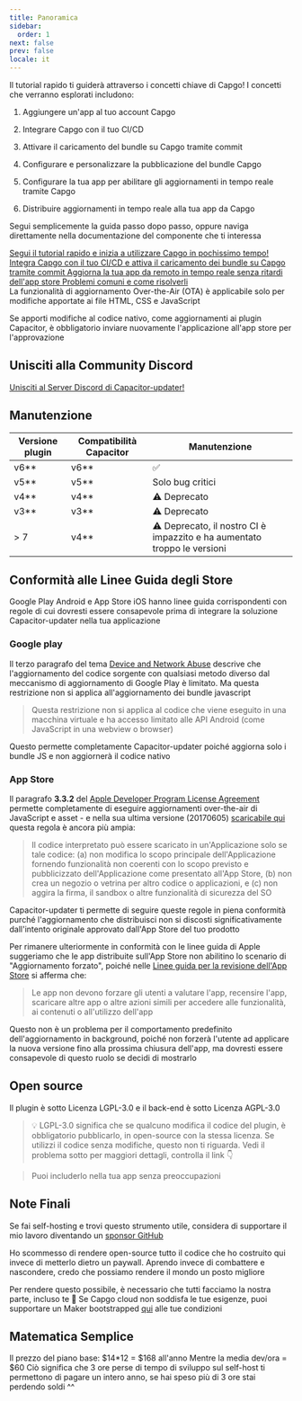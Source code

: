 ```yaml
---
title: Panoramica
sidebar:
  order: 1
next: false
prev: false
locale: it
---
```



Il tutorial rapido ti guiderà attraverso i concetti chiave di Capgo! I concetti che verranno esplorati includono:

<Steps>

1. Aggiungere un'app al tuo account Capgo

2. Integrare Capgo con il tuo CI/CD

3. Attivare il caricamento del bundle su Capgo tramite commit

4. Configurare e personalizzare la pubblicazione del bundle Capgo

5. Configurare la tua app per abilitare gli aggiornamenti in tempo reale tramite Capgo

6. Distribuire aggiornamenti in tempo reale alla tua app da Capgo

</Steps>

Segui semplicemente la guida passo dopo passo, oppure naviga direttamente nella documentazione del componente che ti interessa

<CardGrid stagger>
  <a href="/docs/getting-started/add-an-app/" ><Card title="Inizia il Tutorial" icon="rocket" >
    Segui il tutorial rapido e inizia a utilizzare Capgo in pochissimo tempo!
  </Card></a>
  <a href="/docs/getting-started/deploy/"><Card title="Facile da integrare" icon="pencil">
    Integra Capgo con il tuo CI/CD e attiva il caricamento dei bundle su Capgo tramite commit
  </Card></a>
  <a href="/docs/live-updates/"><Card title="Documentazione Aggiornamenti in Tempo Reale" icon="setting">
    Aggiorna la tua app da remoto in tempo reale senza ritardi dell'app store
  </Card></a>
  <a href="/docs/getting-started/troubleshooting"><Card title="Risoluzione Problemi" icon="open-book">
    Problemi comuni e come risolverli
  </Card></a>
</CardGrid>

<Aside type="tip">
La funzionalità di aggiornamento Over-the-Air (OTA) è applicabile solo per modifiche apportate ai file HTML, CSS e JavaScript

Se apporti modifiche al codice nativo, come aggiornamenti ai plugin Capacitor, è obbligatorio inviare nuovamente l'applicazione all'app store per l'approvazione
</Aside>

## Unisciti alla Community Discord

[Unisciti al Server Discord di Capacitor-updater!](https://discordcom/invite/VnYRvBfgA6)

## Manutenzione

| Versione plugin | Compatibilità Capacitor | Manutenzione     |
| --------------- | ----------------------- | ---------------- |
| v6\*\*        | v6\*\*                | ✅               |
| v5\*\*        | v5\*\*                | Solo bug critici |
| v4\*\*        | v4\*\*                | ⚠️ Deprecato    |
| v3\*\*        | v3\*\*                | ⚠️ Deprecato    |
| > 7            | v4\*\*                | ⚠️ Deprecato, il nostro CI è impazzito e ha aumentato troppo le versioni    |

## Conformità alle Linee Guida degli Store

Google Play Android e App Store iOS hanno linee guida corrispondenti con regole di cui dovresti essere consapevole prima di integrare la soluzione Capacitor-updater nella tua applicazione

### Google play

Il terzo paragrafo del tema [Device and Network Abuse](https://supportgooglecom/googleplay/android-developer/answer/9888379/?hl=en) descrive che l'aggiornamento del codice sorgente con qualsiasi metodo diverso dal meccanismo di aggiornamento di Google Play è limitato. Ma questa restrizione non si applica all'aggiornamento dei bundle javascript
> Questa restrizione non si applica al codice che viene eseguito in una macchina virtuale e ha accesso limitato alle API Android (come JavaScript in una webview o browser)

Questo permette completamente Capacitor-updater poiché aggiorna solo i bundle JS e non aggiornerà il codice nativo

### App Store

Il paragrafo **3.3.2** del [Apple Developer Program License Agreement](https://developerapplecom/programs/ios/information/) permette completamente di eseguire aggiornamenti over-the-air di JavaScript e asset - e nella sua ultima versione (20170605) [scaricabile qui](https://developerapplecom/terms/) questa regola è ancora più ampia:

> Il codice interpretato può essere scaricato in un'Applicazione solo se tale codice: (a) non modifica lo scopo principale dell'Applicazione fornendo funzionalità non coerenti con lo scopo previsto e pubblicizzato dell'Applicazione come presentato all'App Store, (b) non crea un negozio o vetrina per altro codice o applicazioni, e (c) non aggira la firma, il sandbox o altre funzionalità di sicurezza del SO

Capacitor-updater ti permette di seguire queste regole in piena conformità purché l'aggiornamento che distribuisci non si discosti significativamente dall'intento originale approvato dall'App Store del tuo prodotto

Per rimanere ulteriormente in conformità con le linee guida di Apple suggeriamo che le app distribuite sull'App Store non abilitino lo scenario di "Aggiornamento forzato", poiché nelle [Linee guida per la revisione dell'App Store](https://developerapplecom/app-store/review/guidelines/) si afferma che:

> Le app non devono forzare gli utenti a valutare l'app, recensire l'app, scaricare altre app o altre azioni simili per accedere alle funzionalità, ai contenuti o all'utilizzo dell'app

Questo non è un problema per il comportamento predefinito dell'aggiornamento in background, poiché non forzerà l'utente ad applicare la nuova versione fino alla prossima chiusura dell'app, ma dovresti essere consapevole di questo ruolo se decidi di mostrarlo

## Open source

Il plugin è sotto Licenza LGPL-3.0 e il back-end è sotto Licenza AGPL-3.0

> 💡 LGPL-3.0 significa che se qualcuno modifica il codice del plugin, è obbligatorio pubblicarlo, in open-source con la stessa licenza. Se utilizzi il codice senza modifiche, questo non ti riguarda. Vedi il problema sotto per maggiori dettagli, controlla il link 👇

<LinkCard
	title="Licenza?"
	href="https://github.com/Cap-go/capacitor-updater/issues/7"
/>

<LinkCard
	title="Prova GPTS Capgo per ottenere aiuto invece di leggere la documentazione"
	href="https://chatopenaicom/g/g-3dMwHbF2w-capgo-doc-gpt"
/>

> Puoi includerlo nella tua app senza preoccupazioni

## Note Finali

Se fai self-hosting e trovi questo strumento utile, considera di supportare il mio lavoro diventando un [sponsor GitHub](https://github.com/sponsors/riderx/)

Ho scommesso di rendere open-source tutto il codice che ho costruito qui invece di metterlo dietro un paywall. Aprendo invece di combattere e nascondere, credo che possiamo rendere il mondo un posto migliore

Per rendere questo possibile, è necessario che tutti facciamo la nostra parte, incluso te 🥹 Se Capgo cloud non soddisfa le tue esigenze, puoi supportare un Maker bootstrapped [qui](https://github.com/sponsors/riderx/) alle tue condizioni

## Matematica Semplice

Il prezzo del piano base: $14*12 = $168 all'anno
Mentre la media dev/ora = $60
Ciò significa che 3 ore perse di tempo di sviluppo sul self-host ti permettono di pagare un intero anno, se hai speso più di 3 ore stai perdendo soldi ^^
